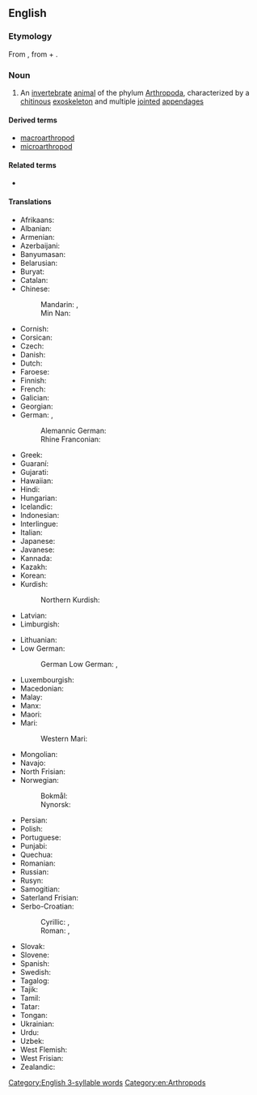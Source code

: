 ==English==
{{wikipedia}}

===Etymology===
{{root|en|ine-pro|*h₂er-|*ped-}}
From {{der|en|NL.|-}} {{ll|mul|Arthropoda}}, from {{der|en|grc|ἄρθρον||joint}} + {{m|grc|πούς||foot}}.

===Noun===
{{en-noun|s|arthropodae}}

# An [[invertebrate]] [[animal]] of the phylum [[Arthropoda]], characterized by a [[chitin]]ous [[exoskeleton]] and multiple [[joint]]ed [[appendage]]s

====Derived terms====
* [[macroarthropod]]
* [[microarthropod]]

====Related terms====
* {{l|en|arthropodean}}

====Translations====
{{trans-top|animal of Arthropoda}}
* Afrikaans: {{t|af|geleedpotiges}}
* Albanian: {{t|sq|këmbënyjorët|?}}
* Armenian: {{t|hy|հոդվածոտանի}}
* Azerbaijani: {{t+|az|buğumayaqlılar}}
* Banyumasan: {{t|map-bms|kéwan mawa ros-ros}}
* Belarusian: {{t|be|членістано́гае|n}}
* Buryat: {{t|bua|үетэ хүлтэн}}
* Catalan: {{t|ca|artròpode|m}}
* Chinese:
*: Mandarin: {{t+|cmn|節肢動物}}, {{t+|cmn|节肢动物|tr=jiézhī dòngwù}}
*: Min Nan: {{t|nan|節足動物|tr=chat-kha tōng-bu̍t}}
* Cornish: {{t|kw|melldrosek|?}}
* Corsican: {{t|co|artropodu}}
* Czech: {{t|cs|členovec|m}}
* Danish: {{t+|da|leddyr|n}}
* Dutch: {{t+|nl|geleedpotige|m|f}}
* Faroese: {{t|fo|liðadýr|n}}
* Finnish: {{t+|fi|niveljalkainen}}
* French: {{t+|fr|arthropode|m}}
* Galician: {{t+|gl|artrópodo|m}}
* Georgian: {{t|ka|ფეხსახსრიანები}}
* German: {{t+|de|Gliederfüßer|m}}, {{t|de|Gliederfüßler|m}}
*: Alemannic German: {{t|gsw|Gliiderfüesser|?}}
*: Rhine Franconian: {{t|gmw-rfr|Gliederfüßer|?}} {{qualifier|Palatine}}
* Greek: {{t+|el|αρθρόποδο|n}}
* Guaraní: {{t|gn|mymba ipy apytimby}}
* Gujarati: {{t|gu|સંધિપાદ|?}}
* Hawaiian: {{t|haw|wāwaeʻami}}
* Hindi: {{t|hi|संधिपाद|m}}
* Hungarian: {{t+|hu|ízeltlábú}}
* Icelandic: {{t+|is|liðdýr|n}}
* Indonesian: {{t|id|hewan berbuku-buku}}
* Interlingue: {{t|ie|artropod}}
* Italian: {{t+|it|artropode|m}}
* Japanese: {{t+|ja|節足動物|tr=せっそくどうぶつ, sessoku dōbutsu}}
* Javanese: {{t|jv|kéwan mawa ros-rosan}}
* Kannada: {{t+|kn|ಸಂಧಿಪದಿ}}
* Kazakh: {{t|kk|буынаяқтылар}}
* Korean: {{t|ko|절지동물}}
* Kurdish:
*: Northern Kurdish: {{t+|kmr|girêçikpê}}
* Latvian: {{t|lv|posmkāji|?}}
* Limburgish: {{t|li|gelidpoetege|?}}
{{trans-mid}}
* Lithuanian: {{t|lt|nariuotakojai|?}}
* Low German:
*: German Low German: {{t|nds-de|Liddfööt|?}}, {{t|nds-de|Liddpoten|?}}
* Luxembourgish: {{t|lb|glidderféisser|?}}
* Macedonian: {{t|mk|членконоги|p}}
* Malay: {{t|ms|artropod}}
* Manx: {{t|gv|arthropod|m}}
* Maori: {{t|mi|angawaho}}
* Mari:
*: Western Mari: {{t|mrj|шукы яланвлӓн}}
* Mongolian: {{t|mn|үет хөлтөн}}
* Navajo: {{t|nv|chʼosh bijáád dahólónígíí}}
* North Frisian: {{t|frr|laspuateten|?}}
* Norwegian: {{t|no|leddyr|?}}
*: Bokmål: {{t|nb|leddyr|?}}
*: Nynorsk: {{t|nn|leddyr|?}}
* Persian: {{t+|fa|بندپایان|tr=bandpâyân}}
* Polish: {{t+|pl|stawonóg|m}}
* Portuguese: {{t+|pt|artrópode|m}}
* Punjabi: {{t|pa|ਸੰਧਿਪਾਦ|?}}
* Quechua: {{t|qu|sillwichaki}}
* Romanian: {{t+|ro|artropod|n}}
* Russian: {{t+|ru|членистоно́гое|n}}
* Rusyn: {{t|rue|членистоногы}}
* Samogitian: {{t|sgs|narioutakuojē}}
* Saterland Frisian: {{t|stq|lidefäite|?}}
* Serbo-Croatian:
*: Cyrillic: {{t|sh|чланконо́шци|m}}, {{t|sh|згла̏вка̄ри|m}}
*: Roman: {{t+|sh|člankonóšci|m}}, {{t+|sh|zglȁvkāri|m}}
* Slovak: {{t|sk|článkonožce|m-p}}
* Slovene: {{t|sl|členonožci|?}}
* Spanish: {{t+|es|artrópodo|m}}
* Swedish: {{t+|sv|leddjur|n}}
* Tagalog: {{t|tl|ugnaypaa}}
* Tajik: {{t|tg|бандпоён}}
* Tamil: {{t+|ta|கணுக்காலி}}
* Tatar: {{t|tt|буынтыкаяклылар}}
* Tongan: {{t|to|veʻehokohoko}}
* Ukrainian: {{t|uk|членистоно́ге|n}}
* Urdu: {{t-check|ur|سندھپاد|m|tr=sandhipād}}
* Uzbek: {{t+|uz|boʻgʻimoyoqlilar}}
* West Flemish: {{t|vls|geleedpôtign|?}}
* West Frisian: {{t|fy|lidpoatigen|?}}
* Zealandic: {{t|zea|heleedpoôtihen|?}}
{{trans-bottom}}

[[Category:English 3-syllable words]]
[[Category:en:Arthropods]]
